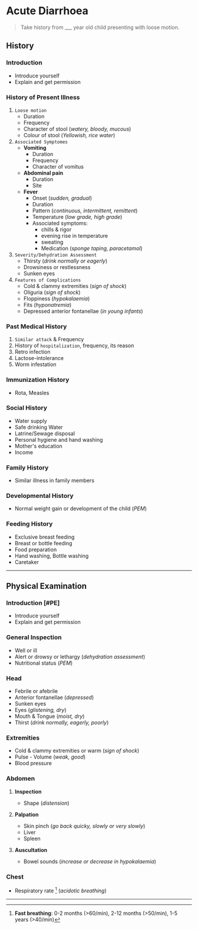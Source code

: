# Acute Diarrhoea

> Take history from \_\_\_ year old child presenting with loose motion.

## History


<Steps>

### Introduction

- Introduce yourself
- Explain and get permission

### History of Present Illness

1. `Loose motion`
   - Duration
   - Frequency
   - Character of stool (_watery, bloody, mucous_)
   - Colour of stool (_Yellowish, rice water_)
1. `Associated Symptomes`
   - **Vomiting**
     - Duration
     - Frequency
     - Character of vomitus
   - **Abdominal pain**
     - Duration
     - Site
   - **Fever**
     - Onset (_sudden, gradual_)
     - Duration
     - Pattern (_continuous, intermittent, remittent_)
     - Temperature (_low grade, high grade_)
     - Associated symptoms:
       - chills & rigor
       - evening rise in temperature
       - sweating
       - Medication (_sponge taping, paracetamol_)
1. `Severity/Dehydration Assessment`
   - Thirsty (_drink normally or eagerly_)
   - Drowsiness or restlessness
   - Sunken eyes
1. `Features of Complications`
   - Cold & clammy extremities (_sign of shock_)
   - Oliguria (_sign of shock_)
   - Floppiness (_hypokalaemia_)
   - Fits (_hyponatremia_)
   - Depressed anterior fontanellae (_in young infants_)

### Past Medical History

1. `Similar attack` & Frequency
1. History of `hospitalization`, frequency, its reason
1. Retro infection
1. Lactose-intolerance
1. Worm infestation

### Immunization History

- Rota, Measles

### Social History

- Water supply
- Safe drinking Water
- Latrine/Sewage disposal
- Personal hygiene and hand washing
- Mother's education
- Income

### Family History

- Similar illness in family members

### Developmental History

- Normal weight gain or development of the child (_PEM_)

### Feeding History

- Exclusive breast feeding
- Breast or bottle feeding
- Food preparation
- Hand washing, Bottle washing
- Caretaker

</Steps>

---

## Physical Examination

<Steps>

### Introduction [#PE]

- Introduce yourself
- Explain and get permission

### General Inspection

- Well or ill
- Alert or drowsy or lethargy (_dehydration assessment_)
- Nutritional status (_PEM_)

### Head

- Febrile or afebrile
- Anterior fontanellae (_depressed_)
- Sunken eyes
- Eyes (_glistening, dry_)
- Mouth & Tongue (_moist, dry_)
- Thirst (_drink normally, eagerly, poorly_)

### Extremities

- Cold & clammy extremities or warm (_sign of shock_)
- Pulse - Volume (_weak, good_)
- Blood pressure

### Abdomen

1. **Inspection**

   - Shape (_distension_)

1. **Palpation**

   - Skin pinch (_go back quicky, slowly or very slowly_)
   - Liver
   - Spleen

1. **Auscultation**
   - Bowel sounds (_increase or decrease in hypokalaemia_)

### Chest

- Respiratory rate [^1] (_acidotic breathing_)

[^1]: **Fast breathing**: 0-2 months (>60/min), 2-12 months (>50/min), 1-5 years (>40/min)

</Steps>

---

